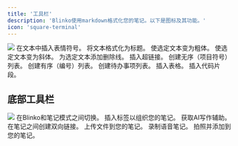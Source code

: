 ```yaml
---
title: '工具栏'
description: 'Blinko使用markdown格式化您的笔记。以下是图标及其功能。'
icon: 'square-terminal'
---
```

<img className="rounded-2xl" src="/images/2024-12-23-18-09-10.png" />
<AccordionGroup>
  <Accordion title="表情符号">
    在文本中插入表情符号。
  </Accordion>
  <Accordion title="标题">
    将文本格式化为标题。
  </Accordion>
  <Accordion title="粗体">
    使选定文本变为粗体。
  </Accordion>
  <Accordion title="斜体">
    使选定文本变为斜体。
  </Accordion>
  <Accordion title="删除线">
    为选定文本添加删除线。
  </Accordion>
  <Accordion title="链接">
    插入超链接。
  </Accordion>
  <Accordion title="无序列表">
    创建无序（项目符号）列表。
  </Accordion>
  <Accordion title="有序列表">
    创建有序（编号）列表。
  </Accordion>
  <Accordion title="任务列表">
    创建待办事项列表。
  </Accordion>
  <Accordion title="表格">
    插入表格。
  </Accordion>
  <Accordion title="代码块">
    插入代码片段。
  </Accordion>
</AccordionGroup>

## 底部工具栏
<img className="rounded-2xl" src="/images/2024-12-23-18-10-45.png" />
<AccordionGroup>
  <Accordion title="Blinko/笔记切换">
    在Blinko和笔记模式之间切换。
  </Accordion>
  <Accordion title="标签">
    插入标签以组织您的笔记。
  </Accordion>
  <Accordion title="AI写作">
    获取AI写作辅助。
  </Accordion>
  <Accordion title="反向链接">
    在笔记之间创建双向链接。
  </Accordion>
  <Accordion title="上传">
    上传文件到您的笔记。
  </Accordion>
  <Accordion title="语音记录">
    录制语音笔记。
  </Accordion>
  <Accordion title="相机">
    拍照并添加到您的笔记。
  </Accordion>
</AccordionGroup>

